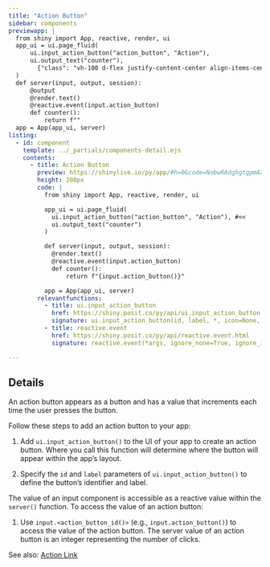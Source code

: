 ```yaml
---
title: "Action Button"
sidebar: components
previewapp: |
  from shiny import App, reactive, render, ui
  app_ui = ui.page_fluid(
      ui.input_action_button("action_button", "Action"),
      ui.output_text("counter"),
        {"class": "vh-100 d-flex justify-content-center align-items-center px-4"}
  )
  def server(input, output, session):
      @output
      @render.text()
      @reactive.event(input.action_button)
      def counter():
          return f""
  app = App(app_ui, server)
listing:
  - id: component
    template: ../_partials/components-detail.ejs
    contents:
      - title: Action Button
        preview: https://shinylive.io/py/app/#h=0&code=NobwRAdghgtgpmAXGKAHVA6VBPMAaMAYwHsIAXOcpMAMwCdiYACAZwAsBLCbJjmVYnTJMAgujxM6cKITIcAbnAlSIAEzh0JAVw4AdCPrSoA+jqYBeJjqxQA5nGM0ANjtUAKfUy9WOGBgHcPCG8QnwwSFxgINwA2bV8uVC0yYxk5UmMAI2SyUg8UWQ4M7LJcg3wmXTAASQhCKSgWOCYAOS0YTI0qgEpuvE9Qr2sI9ui4sOJkpJSKAA8yfJItci6wbowoVVVjQidGlnzVDhZUPewAWgBWJg7zgAYevoHBkCrd-arESrB5NnOARjudyYACstCw5DQLiQVuRzoRKBQ6EwoE4OLYIOcOBQYCx4YiNExULMrlUAL79YLedabbbvFgHKpzMj4lZ0Hr6br6blqOA0VgaRR0NyJZISSZkaYSJoMooQbqIZ5MJbkCySaSFRQYABqqK0cDcdy5BipXgAAg1NXAMABRGg0OCyJUWjVyLVwRTkEUQaYbQrFHKkY0hdT84xuBVKkIqsgYJoLGMRpgAaiY-2NzpU6joGGZStDysmbIjitNoSkZC0dGCNCqIET3TJVR5hnQarEqDcRlMHGlgo0xrAZIAukA
        height: 200px
        code: |
          from shiny import App, reactive, render, ui

          app_ui = ui.page_fluid(
            ui.input_action_button("action_button", "Action"), #<<
            ui.output_text("counter")
          )

          def server(input, output, session):
            @render.text()
            @reactive.event(input.action_button)
            def counter():
                return f"{input.action_button()}"

          app = App(app_ui, server)
        relevantfunctions:
          - title: ui.input_action_button
            href: https://shiny.posit.co/py/api/ui.input_action_button.html
            signature: ui.input_action_button(id, label, *, icon=None, width=None, **kwargs)
          - title: reactive.event
            href: https://shiny.posit.co/py/api/reactive.event.html
            signature: reactive.event(*args, ignore_none=True, ignore_init=False)

---
```


:::{#component}
:::

## Details

An action button appears as a button and has a value that increments each time the user presses the button.

Follow these steps to add an action button to your app:

  1. Add `ui.input_action_button()` to the UI of your app to create an action button. Where you call this function will determine where the button will appear within the app's layout.

  2. Specify the `id` and `label` parameters of `ui.input_action_button()` to define the button's identifier and label.

The value of an input component is accessible as a reactive value within the `server()` function. To access the value of an action button:

  1. Use `input.<action_button_id()>` (e.g., `input.action_button()`) to access the value of the action button. The server value of an action button is an integer representing the number of clicks.

See also: [Action Link](action-link.qmd)



